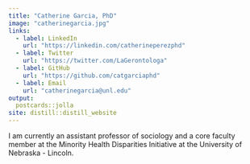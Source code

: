 ---
title: "Catherine Garcia, PhD"
image: "catherinegarcia.jpg"
links:
  - label: LinkedIn
    url: "https://linkedin.com/catherineperezphd"
  - label: Twitter
    url: "https://twitter.com/LaGerontologa"
  - label: GitHub
    url: "https://github.com/catgarciaphd"
  - label: Email
    url: "catherinegarcia@unl.edu"
output:
  postcards::jolla
site: distill::distill_website
---
 
I am currently an assistant professor of sociology and a core faculty member at the Minority Health Disparities Initiative at the University of Nebraska - Lincoln.
